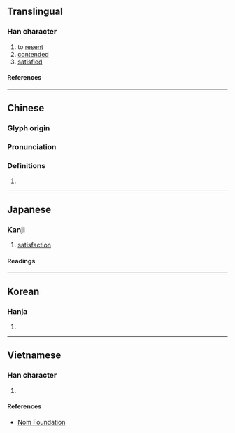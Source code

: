 {{character info}}
==Translingual==

===Han character===
{{Han char|rn=61|rad=心|as=10|sn=13|four=98037|canj=PTXC|ids=⿰忄兼}}

# to [[resent]]
# [[contended]]
# [[satisfied]]

====References====
{{Han ref|kx=0398.020|dkj=11051|dj=0737.030|hdz=42339.040|uh=614A}}

----

==Chinese==
{{zh-forms}}

===Glyph origin===
{{Han etym}}

===Pronunciation===
{{zh-pron
|m=qiàn
|c=him3,hip3
|mc=y
|oc=y
|ma=
|cat=v
}}

===Definitions===
{{zh-hanzi}}

# {{rfdef|zh}}

----

==Japanese==

===Kanji===
{{ja-kanji|grade=|rs=心10}}

# [[satisfaction]]

====Readings====
{{ja-readings
|on=けん, きょう
|kun=うらむ, あきたりる
}}

----

==Korean==

===Hanja===
{{ko-hanja|hangeul=[[겸]], [[협]]|eumhun=|rv=gyeom, hyeop|mr=kyŏm, hyŏp|y=kyem, hyep}}

# {{rfdef|ko|sort=心10}}

----

==Vietnamese==

===Han character===
{{vi-readings|rs=心10|reading=khiểm}}

# {{rfdef|vi|sort=心10}}

====References====
* [http://nomfoundation.org/common/nom_details.php?codepoint=614a Nom Foundation]
